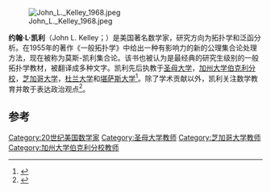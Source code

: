 
[[File:John_L._Kelley_1968.jpeg|thumb]]

'''约翰·L·凯利'''（John L. Kelley；{{bd|1916年|12月6日|1999年|11月26日}}）是美国著名数学家，研究方向为拓扑学和泛函分析。在1955年的著作《一般拓扑学》中给出一种有影响力的新的公理集合论处理方法，现在被称为莫斯-凯利集合论。该书也被认为是最经典的研究生级别的一般拓扑学教材，被翻译成多种文字。凯利先后执教于[[圣母大学|圣母大学]]，[[加州大学伯克利分校|加州大学伯克利分校]]，[[芝加哥大学|芝加哥大学]]，[[杜兰大学|杜兰大学]]和[[堪萨斯大学|堪萨斯大学]]<ref>{{Cite web|url=https://math.berkeley.edu/about/photos/department-chairs/john-l-kelley|title=John L. Kelley Department Chairs|}}</ref>。除了学术贡献以外，凯利关注数学教育并敢于表达政治观点<ref>{{Cite web|url=http://www.berkeley.edu/news/media/releases/99legacy/12-01-1999a.html|title=Former UC Berkeley mathematics chair John L. Kelley, an activist and loyalty oath dissenter in the 1950s, dies at age 82|}}</ref>。

==参考==
{{Reflist}}

{{Authority control}}
[[Category:20世纪美国数学家|Category:20世纪美国数学家]]
[[Category:圣母大学教师|Category:圣母大学教师]]
[[Category:芝加哥大学教师|Category:芝加哥大学教师]]
[[Category:加州大学伯克利分校教师|Category:加州大学伯克利分校教师]]
